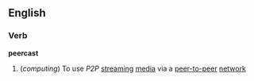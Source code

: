 ==English==
===Verb===
'''peercast'''
#(''computing'') To use ''P2P'' [[streaming]] [[media]] via a [[peer-to-peer]] [[network]]